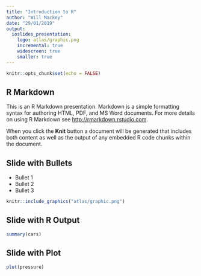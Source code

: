 ```yaml
---
title: "Introduction to R"
author: "Will Mackey"
date: "29/01/2019"
output:
  ioslides_presentation:
    logo: atlas/graphic.png
    incremental: true
    widescreen: true
    smaller: true
---
```


```r
knitr::opts_chunk$set(echo = FALSE)
```

## R Markdown

This is an R Markdown presentation. Markdown is a simple formatting syntax for authoring HTML, PDF, and MS Word documents. For more details on using R Markdown see <http://rmarkdown.rstudio.com>.

When you click the **Knit** button a document will be generated that includes both content as well as the output of any embedded R code chunks within the document.

## Slide with Bullets {.build}

- Bullet 1
- Bullet 2
- Bullet 3


```r
knitr::include_graphics("atlas/graphic.png")
```



## Slide with R Output

```r
summary(cars)
```

## Slide with Plot

```r
plot(pressure)
```

